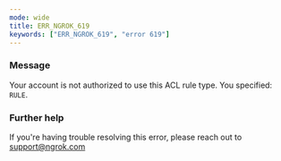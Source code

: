 ```yaml
---
mode: wide
title: ERR_NGROK_619
keywords: ["ERR_NGROK_619", "error 619"]
---
```



### Message

Your account is not authorized to use this ACL rule type. You specified: `RULE`.

<ErrorDetails />

### Further help

If you're having trouble resolving this error, please reach out to [support@ngrok.com](mailto:support@ngrok.com?subject=Help%20with%20ERR_NGROK_619)
